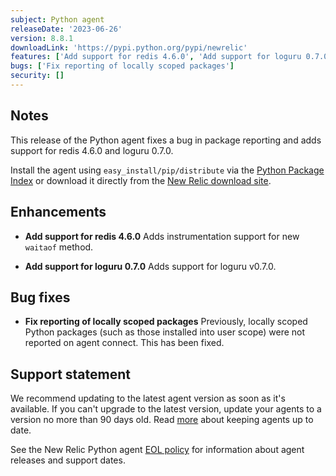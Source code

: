 ```yaml
---
subject: Python agent
releaseDate: '2023-06-26'
version: 8.8.1
downloadLink: 'https://pypi.python.org/pypi/newrelic'
features: ['Add support for redis 4.6.0', 'Add support for loguru 0.7.0']
bugs: ['Fix reporting of locally scoped packages']
security: []
---
```


## Notes

This release of the Python agent fixes a bug in package reporting and adds support for redis 4.6.0 and loguru 0.7.0.

Install the agent using `easy_install/pip/distribute` via the [Python Package Index](https://pypi.python.org/pypi/newrelic) or download it directly from the [New Relic download site](https://download.newrelic.com/python_agent/release).

## Enhancements

* **Add support for redis 4.6.0**
  Adds instrumentation support for new `waitaof` method.

* **Add support for loguru 0.7.0**
  Adds support for loguru v0.7.0.

## Bug fixes

* **Fix reporting of locally scoped packages**
  Previously, locally scoped Python packages (such as those installed into user scope) were not reported on agent connect. This has been fixed.

## Support statement

We recommend updating to the latest agent version as soon as it's available. If you can't upgrade to the latest version, update your agents to a version no more than 90 days old. Read [more](/docs/new-relic-solutions/new-relic-one/install-configure/update-new-relic-agent/) about keeping agents up to date.

See the New Relic Python agent [EOL policy](/docs/apm/agents/python-agent/getting-started/python-agent-eol-policy/) for information about agent releases and support dates.
